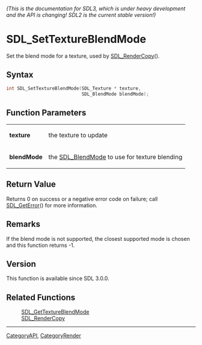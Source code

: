 ====== (This is the documentation for SDL3, which is under heavy development and the API is changing! SDL2 is the current stable version!) ======
= SDL_SetTextureBlendMode =

Set the blend mode for a texture, used by [[SDL_RenderCopy]]().

== Syntax ==

<syntaxhighlight lang='c'>
int SDL_SetTextureBlendMode(SDL_Texture * texture,
                            SDL_BlendMode blendMode);
</syntaxhighlight>

== Function Parameters ==

{|
|'''texture'''
|the texture to update
|-
|'''blendMode'''
|the [[SDL_BlendMode]] to use for texture blending
|}

== Return Value ==

Returns 0 on success or a negative error code on failure; call
[[SDL_GetError]]() for more information.

== Remarks ==

If the blend mode is not supported, the closest supported mode is chosen
and this function returns -1.

== Version ==

This function is available since SDL 3.0.0.

== Related Functions ==

:[[SDL_GetTextureBlendMode]]
:[[SDL_RenderCopy]]

----
[[CategoryAPI]], [[CategoryRender]]



